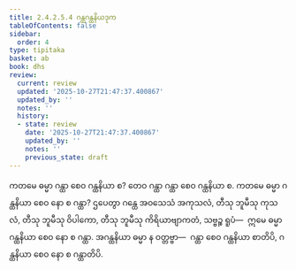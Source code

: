 ```yaml
---
title: 2.4.2.5.4 ဂန္ထဂန္ထနိယဒုက
tableOfContents: false
sidebar:
  order: 4
type: tipitaka
basket: ab
book: dhs
review:
  current: review
  updated: '2025-10-27T21:47:37.400867'
  updated_by: ''
  notes: ''
  history:
  - state: review
    date: '2025-10-27T21:47:37.400867'
    updated_by: ''
    notes: ''
    previous_state: draft
---
```



<ReviewStatus review={frontmatter.review} showDetails={true} />

<HypothesisAnnotation frontmatter={frontmatter} />

<DynamicBreadcrumb />

<Division number="1495" book="dhs" e="ch" v="29" p="282">

<Paragraph number="2206" book="dhs">
ကတမေ ဓမ္မာ ဂန္ထာ စေဝ ဂန္ထနိယာ စ? တေဝ ဂန္ထာ ဂန္ထာ စေဝ ဂန္ထနိယာ စ.
</Paragraph>

</Division>
<Division number="1496" book="dhs" e="ch" v="29" p="282">

<Paragraph number="2207" book="dhs">
ကတမေ ဓမ္မာ ဂန္ထနိယာ စေဝ နော စ ဂန္ထာ? ဌပေတွာ ဂန္ထေ အဝသေသံ အကုသလံ, တီသု ဘူမီသု ကုသလံ, တီသု ဘူမီသု ဝိပါကော, တီသု ဘူမီသု ကိရိယာဗျာကတံ, သဗ္ဗဉ္စ ရူပံ—  ဣမေ ဓမ္မာ ဂန္ထနိယာ စေဝ နော စ ဂန္ထာ. အဂန္ထနိယာ ဓမ္မာ န ဝတ္တဗ္ဗာ—  ဂန္ထာ စေဝ ဂန္ထနိယာ စာတိပိ, ဂန္ထနိယာ စေဝ နော စ ဂန္ထာတိပိ.
</Paragraph>
</Division>